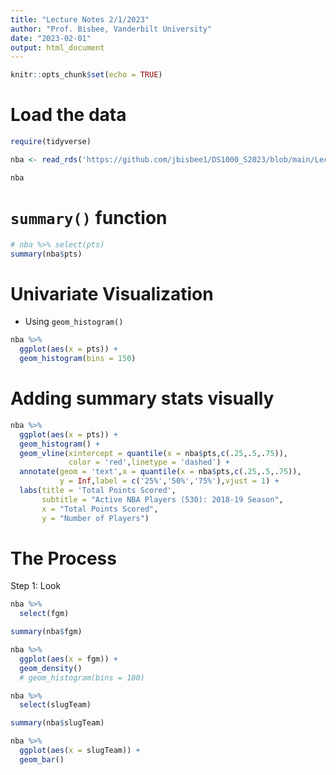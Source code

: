 ```yaml
---
title: "Lecture Notes 2/1/2023"
author: "Prof. Bisbee, Vanderbilt University"
date: "2023-02-01"
output: html_document
---
```


```r
knitr::opts_chunk$set(echo = TRUE)
```

# Load the data

```r
require(tidyverse)

nba <- read_rds('https://github.com/jbisbee1/DS1000_S2023/blob/main/Lectures/4_Uni_Multivariate/data/nba_players_2018.Rds?raw=true')

nba
```

# `summary()` function

```r
# nba %>% select(pts)
summary(nba$pts)
```

# Univariate Visualization

- Using `geom_histogram()`

```r
nba %>%
  ggplot(aes(x = pts)) + 
  geom_histogram(bins = 150)
```
# Adding summary stats visually

```r
nba %>%
  ggplot(aes(x = pts)) + 
  geom_histogram() +
  geom_vline(xintercept = quantile(x = nba$pts,c(.25,.5,.75)),
             color = 'red',linetype = 'dashed') + 
  annotate(geom = 'text',x = quantile(x = nba$pts,c(.25,.5,.75)),
           y = Inf,label = c('25%','50%','75%'),vjust = 1) + 
  labs(title = 'Total Points Scored',
       subtitle = "Active NBA Players (530): 2018-19 Season",
       x = "Total Points Scored",
       y = "Number of Players")


```

# The Process

Step 1: Look

```r
nba %>%
  select(fgm)

summary(nba$fgm)

nba %>%
  ggplot(aes(x = fgm)) + 
  geom_density()
  # geom_histogram(bins = 100)

nba %>%
  select(slugTeam)

summary(nba$slugTeam)

nba %>%
  ggplot(aes(x = slugTeam)) + 
  geom_bar()
```





